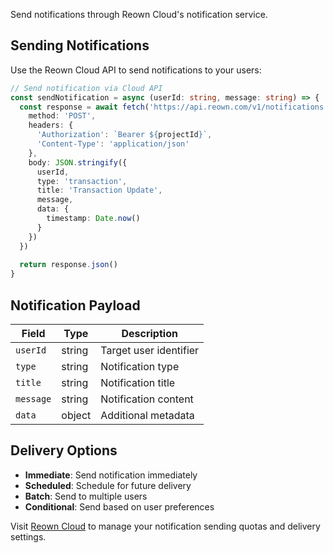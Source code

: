 Send notifications through Reown Cloud's notification service.

## Sending Notifications

Use the Reown Cloud API to send notifications to your users:

```ts
// Send notification via Cloud API
const sendNotification = async (userId: string, message: string) => {
  const response = await fetch('https://api.reown.com/v1/notifications', {
    method: 'POST',
    headers: {
      'Authorization': `Bearer ${projectId}`,
      'Content-Type': 'application/json'
    },
    body: JSON.stringify({
      userId,
      type: 'transaction',
      title: 'Transaction Update',
      message,
      data: {
        timestamp: Date.now()
      }
    })
  })
  
  return response.json()
}
```

## Notification Payload

| Field | Type | Description |
|-------|------|-------------|
| `userId` | string | Target user identifier |
| `type` | string | Notification type |
| `title` | string | Notification title |
| `message` | string | Notification content |
| `data` | object | Additional metadata |

## Delivery Options

- **Immediate**: Send notification immediately
- **Scheduled**: Schedule for future delivery
- **Batch**: Send to multiple users
- **Conditional**: Send based on user preferences

Visit [Reown Cloud](https://cloud.reown.com) to manage your notification sending quotas and delivery settings.

